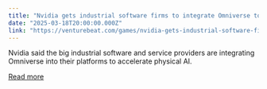 ```yaml
---
title: "Nvidia gets industrial software firms to integrate Omniverse to accelerate physical AI"
date: "2025-03-18T20:00:00.000Z"
link: "https://venturebeat.com/games/nvidia-gets-industrial-software-firms-to-integrate-omniverse-to-accelerate-physical-ai/"
---
```


Nvidia said the big industrial software and service providers are integrating Omniverse into their platforms to accelerate physical AI.

[Read more](https://venturebeat.com/games/nvidia-gets-industrial-software-firms-to-integrate-omniverse-to-accelerate-physical-ai/)
